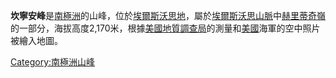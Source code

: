 {{Coord|79|16|S|86|12|W|source:GNIS|display=title}}

'''坎寧安峰'''是[[南極洲|南極洲]]的山峰，位於[[埃爾斯沃思地|埃爾斯沃思地]]，屬於[[埃爾斯沃思山脈|埃爾斯沃思山脈]]中[[赫里蒂奇嶺|赫里蒂奇嶺]]的一部分，海拔高度2,170米，根據[[美國地質調查局|美國地質調查局]]的測量和[[美國|美國]]海軍的空中照片被繪入地圖。
{{EllsworthLand-geo-stub}}
{{DEFAULTSORT:Cunningham Peak}}
[[Category:南極洲山峰|Category:南極洲山峰]]